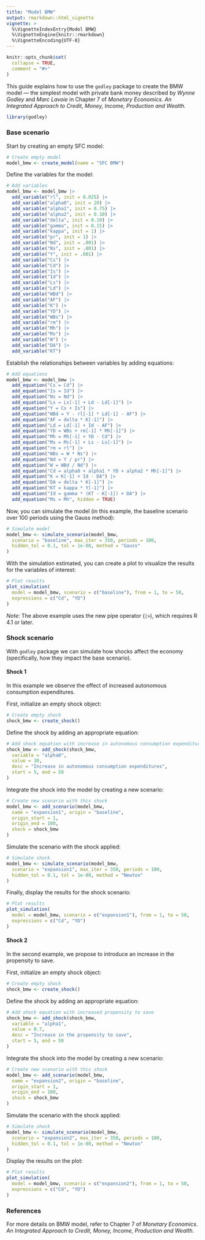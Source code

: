 ```yaml
---
title: "Model BMW"
output: rmarkdown::html_vignette
vignette: >
  %\VignetteIndexEntry{Model BMW}
  %\VignetteEngine{knitr::rmarkdown}
  %\VignetteEncoding{UTF-8}
---
```


```r
knitr::opts_chunk$set(
  collapse = TRUE,
  comment = "#>"
)
```

This guide explains how to use the `godley` package to create the BMW model — the simplest model with private bank money described by *Wynne Godley* and *Marc Lavoie* in Chapter 7 of *Monetary Economics. An Integrated Approach to Credit, Money, Income, Production and Wealth.*

```r
library(godley)
```

### Base scenario
Start by creating an empty SFC model:

```r
# Create empty model
model_bmw <- create_model(name = "SFC BMW")
```

Define the variables for the model:

```r
# Add variables
model_bmw <- model_bmw |>
  add_variable("rl", init = 0.025) |>
  add_variable("alpha0", init = 20) |>
  add_variable("alpha1", init = 0.75) |>
  add_variable("alpha2", init = 0.10) |>
  add_variable("delta", init = 0.10) |>
  add_variable("gamma", init = 0.15) |>
  add_variable("kappa", init = 1) |>
  add_variable("pr", init = 1) |>
  add_variable("Nd", init = .001) |>
  add_variable("Ns", init = .001) |>
  add_variable("Y", init = .001) |>
  add_variable("Cs") |>
  add_variable("Cd") |>
  add_variable("Is") |>
  add_variable("Id") |>
  add_variable("Ls") |>
  add_variable("Ld") |>
  add_variable("WBd") |>
  add_variable("AF") |>
  add_variable("K") |>
  add_variable("YD") |>
  add_variable("WBs") |>
  add_variable("rm") |>
  add_variable("Mh") |>
  add_variable("Ms") |>
  add_variable("W") |>
  add_variable("DA") |>
  add_variable("KT")
```

Establish the relationships between variables by adding equations:

```r
# Add equations
model_bmw <- model_bmw |>
  add_equation("Cs = Cd") |>
  add_equation("Is = Id") |>
  add_equation("Ns = Nd") |>
  add_equation("Ls = Ls[-1] + Ld - Ld[-1]") |>
  add_equation("Y = Cs + Is") |>
  add_equation("WBd = Y - rl[-1] * Ld[-1] - AF") |>
  add_equation("AF = delta * K[-1]") |>
  add_equation("Ld = Ld[-1] + Id - AF") |>
  add_equation("YD = WBs + rm[-1] * Mh[-1]") |>
  add_equation("Mh = Mh[-1] + YD - Cd") |>
  add_equation("Ms = Ms[-1] + Ls - Ls[-1]") |>
  add_equation("rm = rl") |>
  add_equation("WBs = W * Ns") |>
  add_equation("Nd = Y / pr") |>
  add_equation("W = WBd / Nd") |>
  add_equation("Cd = alpha0 + alpha1 * YD + alpha2 * Mh[-1]") |>
  add_equation("K = K[-1] + Id - DA") |>
  add_equation("DA = delta * K[-1]") |>
  add_equation("KT = kappa * Y[-1]") |>
  add_equation("Id = gamma * (KT - K[-1]) + DA") |>
  add_equation("Ms = Mh", hidden = TRUE)
```

Now, you can simulate the model (in this example, the baseline scenario over 100 periods using the Gauss method):

```r
# Simulate model
model_bmw <- simulate_scenario(model_bmw,
  scenario = "baseline", max_iter = 350, periods = 100,
  hidden_tol = 0.1, tol = 1e-08, method = "Gauss"
)
```

With the simulation estimated, you can create a plot to visualize the results for the variables of interest:

```r
# Plot results
plot_simulation(
  model = model_bmw, scenario = c("baseline"), from = 1, to = 50,
  expressions = c("Cd", "YD")
)
```

*Note:* The above example uses the new pipe operator (`|>`), which requires R 4.1 or later.

### Shock scenario
With `godley` package we can simulate how shocks affect the economy (specifically, how they impact the base scenario).

#### Shock 1
In this example we observe the effect of increased autonomous consumption expenditures.  

First, initialize an empty shock object:

```r
# Create empty shock
shock_bmw <- create_shock()
```

Define the shock by adding an appropriate equation:

```r
# Add shock equation with increase in autonomous consumption expenditures
shock_bmw <- add_shock(shock_bmw,
  variable = "alpha0",
  value = 30,
  desc = "Increase in autonomous consumption expenditures",
  start = 5, end = 50
)
```

Integrate the shock into the model by creating a new scenario:

```r
# Create new scenario with this shock
model_bmw <- add_scenario(model_bmw,
  name = "expansion1", origin = "baseline",
  origin_start = 1,
  origin_end = 100,
  shock = shock_bmw
)
```

Simulate the scenario with the shock applied:

```r
# Simulate shock
model_bmw <- simulate_scenario(model_bmw,
  scenario = "expansion1", max_iter = 350, periods = 100,
  hidden_tol = 0.1, tol = 1e-08, method = "Newton"
)
```

Finally, display the results for the shock scenario:

```r
# Plot results
plot_simulation(
  model = model_bmw, scenario = c("expansion1"), from = 1, to = 50,
  expressions = c("Cd", "YD")
)
```

#### Shock 2
In the second example, we propose to introduce an increase in the propensity to save.  

First, initialize an empty shock object:

```r
# Create empty shock
shock_bmw <- create_shock()
```

Define the shock by adding an appropriate equation:

```r
# Add shock equation with increased propensity to save
shock_bmw <- add_shock(shock_bmw,
  variable = "alpha1",
  value = 0.7,
  desc = "Increase in the propensity to save",
  start = 5, end = 50
)
```

Integrate the shock into the model by creating a new scenario:

```r
# Create new scenario with this shock
model_bmw <- add_scenario(model_bmw,
  name = "expansion2", origin = "baseline",
  origin_start = 1,
  origin_end = 100,
  shock = shock_bmw
)
```

Simulate the scenario with the shock applied:

```r
# Simulate shock
model_bmw <- simulate_scenario(model_bmw,
  scenario = "expansion2", max_iter = 350, periods = 100,
  hidden_tol = 0.1, tol = 1e-08, method = "Newton"
)
```

Display the results on the plot:

```r
# Plot results
plot_simulation(
  model = model_bmw, scenario = c("expansion2"), from = 1, to = 50,
  expressions = c("Cd", "YD")
)
```

### References
For more details on BMW model, refer to Chapter 7 of *Monetary Economics. An Integrated Approach to Credit, Money, Income, Production and Wealth.*
